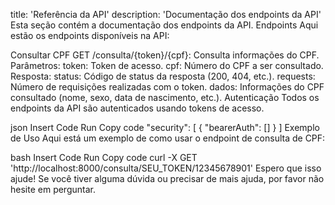 title: 'Referência da API' description: 'Documentação dos endpoints da API'
<Note> Esta seção contém a documentação dos endpoints da API. </Note>
Endpoints
Aqui estão os endpoints disponíveis na API:

Consultar CPF
GET /consulta/{token}/{cpf}: Consulta informações do CPF.
Parâmetros:
token: Token de acesso.
cpf: Número do CPF a ser consultado.
Resposta:
status: Código de status da resposta (200, 404, etc.).
requests: Número de requisições realizadas com o token.
dados: Informações do CPF consultado (nome, sexo, data de nascimento, etc.).
Autenticação
Todos os endpoints da API são autenticados usando tokens de acesso.

json
Insert Code
Run
Copy code
"security": [
  {
    "bearerAuth": []
  }
]
Exemplo de Uso
Aqui está um exemplo de como usar o endpoint de consulta de CPF:

bash
Insert Code
Run
Copy code
curl -X GET 'http://localhost:8000/consulta/SEU_TOKEN/12345678901'
Espero que isso ajude! Se você tiver alguma dúvida ou precisar de mais ajuda, por favor não hesite em perguntar.
